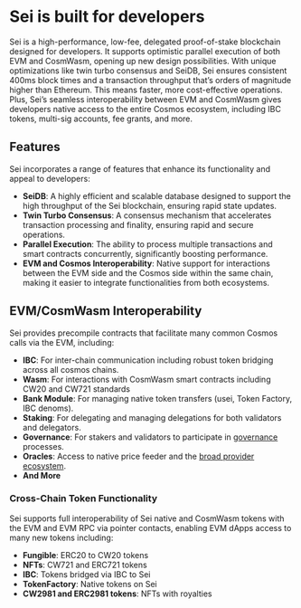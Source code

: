 # Sei is built for developers

Sei is a high-performance, low-fee, delegated proof-of-stake blockchain designed for developers. It supports optimistic parallel execution of both EVM and CosmWasm, opening up new design possibilities. With unique optimizations like twin turbo consensus and SeiDB, Sei ensures consistent 400ms block times and a transaction throughput that’s orders of magnitude higher than Ethereum. This means faster, more cost-effective operations. Plus, Sei’s seamless interoperability between EVM and CosmWasm gives developers native access to the entire Cosmos ecosystem, including IBC tokens, multi-sig accounts, fee grants, and more.


## Features

Sei incorporates a range of features that enhance its functionality and appeal to developers:

- **SeiDB**: A highly efficient and scalable database designed to support the high throughput of the Sei blockchain, ensuring rapid state updates.
- **Twin Turbo Consensus**: A consensus mechanism that accelerates transaction processing and finality, ensuring rapid and secure operations.
- **Parallel Execution**: The ability to process multiple transactions and smart contracts concurrently, significantly boosting performance.
- **EVM and Cosmos Interoperability**: Native support for interactions between the EVM side and the Cosmos side within the same chain, making it easier to integrate functionalities from both ecosystems.

## EVM/CosmWasm Interoperability

Sei provides precompile contracts that facilitate many common Cosmos calls via the EVM, including:

- **IBC**: For inter-chain communication including robust token bridging across all cosmos chains.
- **Wasm**: For interactions with CosmWasm smart contracts including CW20 and CW721 standards
- **Bank Module**: For managing native token transfers (usei, Token Factory, IBC denoms).
- **Staking**: For delegating and managing delegations for both validators and delegators.
- **Governance**: For stakers and validators to participate in [governance](/general-governance) processes.
- **Oracles**: Access to native price feeder and the [broad provider ecosystem](/dev-ecosystem-providers/oracles).
- **And More**

### Cross-Chain Token Functionality

Sei supports full interoperability of Sei native and CosmWasm tokens with the EVM and EVM RPC via pointer contacts, enabling EVM dApps access to many new tokens including:

- **Fungible**: ERC20 to CW20 tokens
- **NFTs**: CW721 and ERC721 tokens
- **IBC**: Tokens bridged via IBC to Sei
- **TokenFactory**: Native tokens on Sei
- **CW2981 and ERC2981 tokens**: NFTs with royalties
